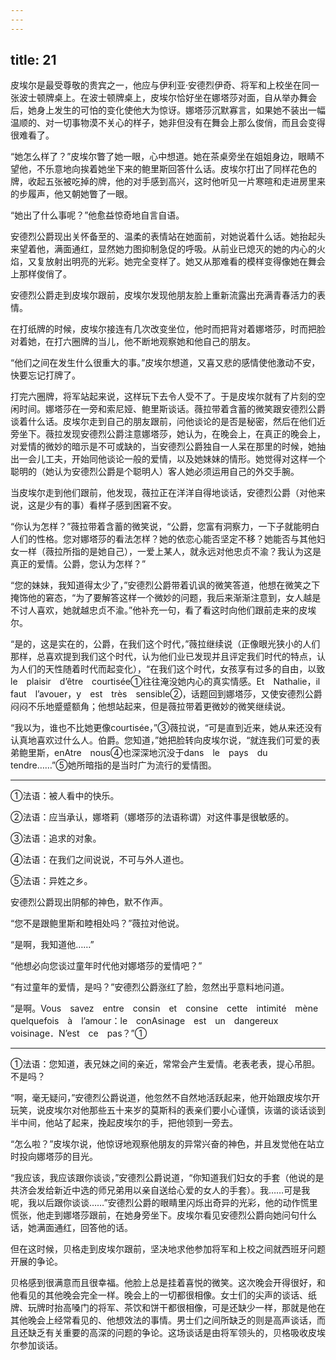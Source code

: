 ```yaml
---
---
---
```

title: 21
---





皮埃尔是最受尊敬的贵宾之一，他应与伊利亚·安德烈伊奇、将军和上校坐在同一张波士顿牌桌上。在波士顿牌桌上，皮埃尔恰好坐在娜塔莎对面，自从举办舞会后，她身上发生的可怕的变化使他大为惊讶。娜塔莎沉默寡言，如果她不装出一幅温顺的、对一切事物漠不关心的样子，她非但没有在舞会上那么俊俏，而且会变得很难看了。

“她怎么样了？”皮埃尔瞥了她一眼，心中想道。她在茶桌旁坐在姐姐身边，眼睛不望他，不乐意地向挨着她坐下来的鲍里斯回答什么话。皮埃尔打出了同样花色的牌，收起五张被吃掉的牌，他的对手感到高兴，这时他听见一片寒暄和走进房里来的步履声，他又朝她瞥了一眼。

“她出了什么事呢？”他愈益惊奇地自言自语。

安德烈公爵现出关怀备至的、温柔的表情站在她面前，对她说着什么话。她抬起头来望着他，满面通红，显然她力图抑制急促的呼吸。从前业已熄灭的她的内心的火焰，又复放射出明亮的光彩。她完全变样了。她又从那难看的模样变得像她在舞会上那样俊俏了。

安德烈公爵走到皮埃尔跟前，皮埃尔发现他朋友脸上重新流露出充满青春活力的表情。

在打纸牌的时候，皮埃尔接连有几次改变坐位，他时而把背对着娜塔莎，时而把脸对着她，在打六圈牌的当儿，他不断地观察她和他自己的朋友。

“他们之间在发生什么很重大的事。”皮埃尔想道，又喜又悲的感情使他激动不安，快要忘记打牌了。

打完六圈牌，将军站起来说，这样玩下去令人受不了。于是皮埃尔就有了片刻的空闲时间。娜塔莎在一旁和索尼娅、鲍里斯谈话。薇拉带着含蓄的微笑跟安德烈公爵谈着什么话。皮埃尔走到自己的朋友跟前，问他谈论的是否是秘密，然后在他们近旁坐下。薇拉发现安德烈公爵注意娜塔莎，她认为，在晚会上，在真正的晚会上，对爱情的微妙的暗示是不可或缺的，当安德烈公爵独自一人呆在那里的时候，她抽出一会儿工夫，开始同他谈论一般的爱情，以及她妹妹的情形。她觉得对这样一个聪明的（她认为安德烈公爵是个聪明人）客人她必须运用自己的外交手腕。

当皮埃尔走到他们跟前，他发现，薇拉正在洋洋自得地谈话，安德烈公爵（对他来说，这是少有的事）看样子感到困窘不安。

“你认为怎样？”薇拉带着含蓄的微笑说，“公爵，您富有洞察力，一下子就能明白人们的性格。您对娜塔莎的看法怎样？她的依恋心能否坚定不移？她能否与其他妇女一样（薇拉所指的是她自己），一爱上某人，就永远对他忠贞不渝？我认为这是真正的爱情。公爵，您认为怎样？”

“您的妹妹，我知道得太少了，”安德烈公爵带着讥讽的微笑答道，他想在微笑之下掩饰他的窘态，“为了要解答这样一个微妙的问题，我后来渐渐注意到，女人越是不讨人喜欢，她就越忠贞不渝。”他补充一句，看了看这时向他们跟前走来的皮埃尔。

“是的，这是实在的，公爵，在我们这个时代，”薇拉继续说（正像眼光狭小的人们那样，总喜欢提到我们这个时代，认为他们业已发现并且评定我们时代的特点，认为人们的天性随着时代而起变化），“在我们这个时代，女孩享有过多的自由，以致le　plaisir　d’être　courtisée①往往淹没她内心的真实情感。Et　Nathalie，il　faut　l’avouer，y　est　très　sensible②，话题回到娜塔莎，又使安德烈公爵闷闷不乐地蹙蹙额角；他想站起来，但是薇拉带着更微妙的微笑继续说。

“我以为，谁也不比她更像courtisée，”③薇拉说，“可是直到近来，她从来还没有认真地喜欢过什么人。伯爵。您知道，”她把脸转向皮埃尔说，“就连我们可爱的表弟鲍里斯，enAtre　nous④也深深地沉没于dans　le　pays　du　tendre……”⑤她所暗指的是当时广为流行的爱情图。

--------

①法语：被人看中的快乐。

②法语：应当承认，娜塔莉（娜塔莎的法语称谓）对这件事是很敏感的。

③法语：追求的对象。

④法语：在我们之间说说，不可与外人道也。

⑤法语：异姓之乡。

安德烈公爵现出阴郁的神色，默不作声。

“您不是跟鲍里斯和睦相处吗？”薇拉对他说。

“是啊，我知道他……”

“他想必向您谈过童年时代他对娜塔莎的爱情吧？”

“有过童年的爱情，是吗？”安德烈公爵涨红了脸，忽然出乎意料地问道。

“是啊。Vous　savez　entre　consin　et　consine　cette　intimité　mène　quelquefois　à　l’amour：le　conAsinage　est　un　dangereux　voisinage．N’est　ce　pas？”①

--------

①法语：您知道，表兄妹之间的亲近，常常会产生爱情。老表老表，提心吊胆。不是吗？

“啊，毫无疑问，”安德烈公爵说道，他忽然不自然地活跃起来，他开始跟皮埃尔开玩笑，说皮埃尔对他那些五十来岁的莫斯科的表亲们要小心谨慎，诙谐的谈话谈到半中间，他站了起来，挽起皮埃尔的手，把他领到一旁去。

“怎么啦？”皮埃尔说，他惊讶地观察他朋友的异常兴奋的神色，并且发觉他在站立时投向娜塔莎的目光。

“我应该，我应该跟你谈谈，”安德烈公爵说道，“你知道我们妇女的手套（他说的是共济会发给新近中选的师兄弟用以亲自送给心爱的女人的手套）。我……可是我呢，我以后跟你谈谈……”安德烈公爵的眼睛里闪烁出奇异的光彩，他的动作慌里慌张，他走到娜塔莎跟前，在她身旁坐下。皮埃尔看见安德烈公爵向她问句什么话，她满面通红，回答他的话。

但在这时候，贝格走到皮埃尔跟前，坚决地求他参加将军和上校之间就西班牙问题开展的争论。

贝格感到很满意而且很幸福。他脸上总是挂着喜悦的微笑。这次晚会开得很好，和他看见的其他晚会完全一样。晚会上的一切都很相像。女士们的尖声的谈话、纸牌、玩牌时抬高嗓门的将军、茶饮和饼干都很相像，可是还缺少一样，那就是他在其他晚会上经常看见的、他想效法的事情。男士们之间所缺乏的则是高声谈话，而且还缺乏有关重要的高深的问题的争论。这场谈话是由将军领头的，贝格吸收皮埃尔参加谈话。